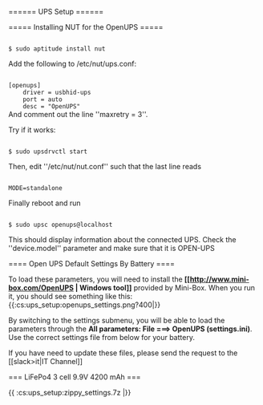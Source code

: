 ====== UPS Setup ======

===== Installing NUT for the OpenUPS =====

<code bash>
$ sudo aptitude install nut
</code>

Add the following to /etc/nut/ups.conf:

<code>
[openups]
    driver = usbhid-ups
    port = auto
    desc = "OpenUPS"
</code>
And comment out the line ''maxretry = 3''.

Try if it works:

<code bash>
$ sudo upsdrvctl start
</code>

Then, edit ''/etc/nut/nut.conf'' such that the last line reads

<code>
MODE=standalone
</code>

Finally reboot and run

<code bash>
$ sudo upsc openups@localhost
</code>

This should display information about the connected UPS. Check the ''device.model'' parameter and make sure that it is OPEN-UPS

==== Open UPS Default Settings By Battery ====

To load these parameters, you will need to install the **[[http://www.mini-box.com/OpenUPS | Windows tool]]** provided by Mini-Box. When you run it, you should see something like this:
{{:cs:ups_setup:openups_settings.png?400|}}

By switching to the settings submenu, you will be able to load the parameters through the **All parameters: File ===> OpenUPS (settings.ini)**. Use the correct settings file from below for your battery.

If you have need to update these files, please send the request to the [[slack>it|IT Channel]]

=== LiFePo4 3 cell 9.9V 4200 mAh ===

{{ :cs:ups_setup:zippy_settings.7z |}}